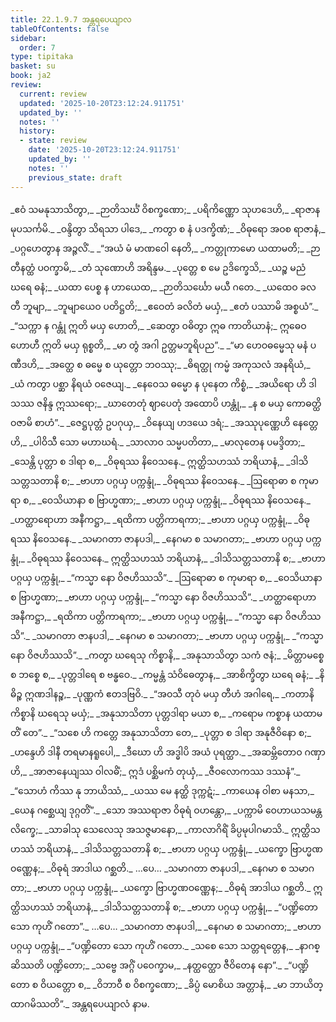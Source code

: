 ```yaml
---
title: 22.1.9.7 အန္တရပေယျာလ
tableOfContents: false
sidebar:
  order: 7
type: tipitaka
basket: su
book: ja2
review:
  current: review
  updated: '2025-10-20T23:12:24.911751'
  updated_by: ''
  notes: ''
  history:
  - state: review
    date: '2025-10-20T23:12:24.911751'
    updated_by: ''
    notes: ''
    previous_state: draft
---
```



<DynamicBreadcrumb />


<ReviewStatus review={frontmatter.review} showDetails={true} />

<HypothesisAnnotation frontmatter={frontmatter} />

<Division number="1518" book="ja2" e="ch" v="23" p="294">

<Paragraph number="2858" type="verses" book="ja2">
_ဧဝံ သမနုသာသိတွာ,_  
_ဉာတိသင်္ဃံ ဝိစက္ခဏော;_  
_ပရိကိဏ္ဏော သုဟဒေဟိ,_  
_ရာဇာနမုပသင်္ကမိ._  

</Paragraph>

</Division>
<Division number="1519" book="ja2" e="ch" v="23" p="294">

<Paragraph number="2859" type="verses" book="ja2">
_ဝန္ဒိတွာ သိရသာ ပါဒေ,_  
_ကတွာ စ နံ ပဒက္ခိဏံ;_  
_ဝိဓုရော အဝစ ရာဇာနံ,_  
_ပဂ္ဂဟေတွာန အဉ္ဇလိံ._  

</Paragraph>

</Division>
<Division number="1520" book="ja2" e="ch" v="23" p="294">

<Paragraph number="2860" type="verses" book="ja2">
_“အယံ မံ မာဏဝေါ နေတိ,_  
_ကတ္တုကာမော ယထာမတိ;_  
_ဉာတီနတ္ထံ ပဝက္ခာမိ,_  
_တံ သုဏောဟိ အရိန္ဒမ._  

</Paragraph>

</Division>
<Division number="1521" book="ja2" e="ch" v="23" p="294">

<Paragraph number="2861" type="verses" book="ja2">
_ပုတ္တေ စ မေ ဥဒိက္ခေသိ,_  
_ယဉ္စ မညံ ဃရေ ဓနံ;_  
_ယထာ ပေစ္စ န ဟာယေထ,_  
_ဉာတိသင်္ဃော မယီ ဂတေ._  

</Paragraph>

</Division>
<Division number="1522" book="ja2" e="ch" v="23" p="294">

<Paragraph number="2862" type="verses" book="ja2">
_ယထေဝ ခလတီ ဘူမျာ,_  
_ဘူမျာယေဝ ပတိဋ္ဌတိ;_  
_ဧဝေတံ ခလိတံ မယှံ,_  
_ဧတံ ပဿာမိ အစ္စယံ”._  

</Paragraph>

</Division>
<Division number="1523" book="ja2" e="ch" v="23" p="294">

<Paragraph number="2863" type="verses" book="ja2">
_“သက္ကာ န ဂန္တုံ ဣတိ မယှ ဟောတိ,_  
_ဆေတွာ ဝဓိတွာ ဣဓ ကာတိယာနံ;_  
ဣဓေဝ ဟောဟီ ဣတိ မယှ ရုစ္စတိ,_  
_မာ တွံ အဂါ ဥတ္တမဘူရိပည”._  

</Paragraph>

</Division>
<Division number="1524" book="ja2" e="ch" v="23" p="295">

<Paragraph number="2864" type="verses" book="ja2">
_“မာ ဟေဝဓမ္မေသု မနံ ပဏီဒဟိ,_  
_အတ္ထေ စ ဓမ္မေ စ ယုတ္တော ဘဝဿု;_  
_ဓိရတ္ထု ကမ္မံ အကုသလံ အနရိယံ,_  
_ယံ ကတွာ ပစ္ဆာ နိရယံ ဝဇေယျ._  

</Paragraph>

</Division>
<Division number="1525" book="ja2" e="ch" v="23" p="295">

<Paragraph number="2865" type="verses" book="ja2">
_နေဝေသ ဓမ္မော န ပုနေတ ကိစ္စံ,_  
_အယိရော ဟိ ဒါသဿ ဇနိန္ဒ ဣဿရော;_  
_ဃာတေတုံ ဈာပေတုံ အထောပိ ဟန္တုံ,_  
_န စ မယှ ကောဓတ္ထိ ဝဇာမိ စာဟံ”._  

</Paragraph>

</Division>
<Division number="1526" book="ja2" e="ch" v="23" p="295">

<Paragraph number="2866" type="verses" book="ja2">
_ဇေဋ္ဌပုတ္တံ ဥပဂုယှ,_  
_ဝိနေယျ ဟဒယေ ဒရံ;_  
_အဿုပုဏ္ဏေဟိ နေတ္တေဟိ,_  
_ပါဝိသီ သော မဟာဃရံ._  

</Paragraph>

</Division>
<Division number="1527" book="ja2" e="ch" v="23" p="295">

<Paragraph number="2867" type="verses" book="ja2">
_သာလာဝ သမ္မပတိတာ,_  
_မာလုတေန ပမဒ္ဒိတာ;_  
_သေန္တိ ပုတ္တာ စ ဒါရာ စ,_  
_ဝိဓုရဿ နိဝေသနေ._  

</Paragraph>

</Division>
<Division number="1528" book="ja2" e="ch" v="23" p="295">

<Paragraph number="2868" type="verses" book="ja2">
ဣတ္ထိသဟဿံ ဘရိယာနံ,_  
_ဒါသိသတ္တသတာနိ စ;_  
_ဗာဟာ ပဂ္ဂယှ ပက္ကန္ဒုံ,_  
_ဝိဓုရဿ နိဝေသနေ._  

</Paragraph>

</Division>
<Division number="1529" book="ja2" e="ch" v="23" p="295">

<Paragraph number="2869" type="verses" book="ja2">
_ဩရောဓာ စ ကုမာရာ စ,_  
_ဝေသိယာနာ စ ဗြာဟ္မဏာ;_  
_ဗာဟာ ပဂ္ဂယှ ပက္ကန္ဒုံ,_  
_ဝိဓုရဿ နိဝေသနေ._  

</Paragraph>

</Division>
<Division number="1530" book="ja2" e="ch" v="23" p="295">

<Paragraph number="2870" type="verses" book="ja2">
_ဟတ္ထာရောဟာ အနီကဋ္ဌာ,_  
_ရထိကာ ပတ္တိကာရကာ;_  
_ဗာဟာ ပဂ္ဂယှ ပက္ကန္ဒုံ,_  
_ဝိဓုရဿ နိဝေသနေ._  

</Paragraph>

</Division>
<Division number="1531" book="ja2" e="ch" v="23" p="295">

<Paragraph number="2871" type="verses" book="ja2">
_သမာဂတာ ဇာနပဒါ,_  
_နေဂမာ စ သမာဂတာ;_  
_ဗာဟာ ပဂ္ဂယှ ပက္ကန္ဒုံ,_  
_ဝိဓုရဿ နိဝေသနေ._  

</Paragraph>

</Division>
<Division number="1532" book="ja2" e="ch" v="23" p="295">

<Paragraph number="2872" type="verses" book="ja2">
ဣတ္ထိသဟဿံ ဘရိယာနံ,_  
_ဒါသိသတ္တသတာနိ စ;_  
_ဗာဟာ ပဂ္ဂယှ ပက္ကန္ဒုံ,_  
_“ကသ္မာ နော ဝိဇဟိဿသိ”._  

</Paragraph>

</Division>
<Division number="1533" book="ja2" e="ch" v="23" p="295">

<Paragraph number="2873" type="verses" book="ja2">
_ဩရောဓာ စ ကုမာရာ စ,_  
_ဝေသိယာနာ စ ဗြာဟ္မဏာ;_  
_ဗာဟာ ပဂ္ဂယှ ပက္ကန္ဒုံ,_  
_“ကသ္မာ နော ဝိဇဟိဿသိ”._  

</Paragraph>

</Division>
<Division number="1534" book="ja2" e="ch" v="23" p="295">

<Paragraph number="2874" type="verses" book="ja2">
_ဟတ္ထာရောဟာ အနီကဋ္ဌာ,_  
_ရထိကာ ပတ္တိကာရကာ;_  
_ဗာဟာ ပဂ္ဂယှ ပက္ကန္ဒုံ,_  
_“ကသ္မာ နော ဝိဇဟိဿသိ”._  

</Paragraph>

</Division>
<Division number="1535" book="ja2" e="ch" v="23" p="296">

<Paragraph number="2875" type="verses" book="ja2">
_သမာဂတာ ဇာနပဒါ,_  
_နေဂမာ စ သမာဂတာ;_  
_ဗာဟာ ပဂ္ဂယှ ပက္ကန္ဒုံ,_  
_“ကသ္မာ နော ဝိဇဟိဿသိ”._  

</Paragraph>

</Division>
<Division number="1536" book="ja2" e="ch" v="23" p="296">

<Paragraph number="2876" type="verses" book="ja2">
_ကတွာ ဃရေသု ကိစ္စာနိ,_  
_အနုသာသိတွာ သကံ ဇနံ;_  
_မိတ္တာမစ္စေ စ ဘစ္စေ စ,_  
_ပုတ္တဒါရေ စ ဗန္ဓဝေ._  

</Paragraph>

</Division>
<Division number="1537" book="ja2" e="ch" v="23" p="296">

<Paragraph number="2877" type="verses" book="ja2">
_ကမ္မန္တံ သံဝိဓေတွာန,_  
_အာစိက္ခိတွာ ဃရေ ဓနံ;_  
_နိဓိဉ္စ ဣဏဒါနဉ္စ,_  
_ပုဏ္ဏကံ ဧတဒဗြဝိ._  

</Paragraph>

</Division>
<Division number="1538" book="ja2" e="ch" v="23" p="296">

<Paragraph number="2878" type="verses" book="ja2">
_“အဝသီ တုဝံ မယှ တီဟံ အဂါရေ,_  
_ကတာနိ ကိစ္စာနိ ဃရေသု မယှံ;_  
_အနုသာသိတာ ပုတ္တဒါရာ မယာ စ,_  
_ကရောမ ကစ္စာန ယထာမတိံ တေ”._  

</Paragraph>

</Division>
<Division number="1539" book="ja2" e="ch" v="23" p="296">

<Paragraph number="2879" type="verses" book="ja2">
_“သစေ ဟိ ကတ္တေ အနုသာသိတာ တေ,_  
_ပုတ္တာ စ ဒါရာ အနုဇီဝိနော စ;_  
_ဟန္ဒေဟိ ဒါနီ တရမာနရူပေါ,_  
_ဒီဃော ဟိ အဒ္ဓါပိ အယံ ပုရတ္ထာ._  

</Paragraph>

</Division>
<Division number="1540" book="ja2" e="ch" v="23" p="296">

<Paragraph number="2880" type="verses" book="ja2">
_အဆမ္ဘိတောဝ ဂဏှာဟိ,_  
_အာဇာနေယျဿ ဝါလဓိံ;_  
ဣဒံ ပစ္ဆိမကံ တုယှံ,_  
_ဇီဝလောကဿ ဒဿနံ”._  

</Paragraph>

</Division>
<Division number="1541" book="ja2" e="ch" v="23" p="296">

<Paragraph number="2881" type="verses" book="ja2">
_“သောဟံ ကိဿ နု ဘာယိဿံ,_  
_ယဿ မေ နတ္ထိ ဒုက္ကဋံ;_  
_ကာယေန ဝါစာ မနသာ,_  
_ယေန ဂစ္ဆေယျ ဒုဂ္ဂတိံ”._  

</Paragraph>

</Division>
<Division number="1542" book="ja2" e="ch" v="23" p="296">

<Paragraph number="2882" type="verses" book="ja2">
_သော အဿရာဇာ ဝိဓုရံ ဝဟန္တော,_  
_ပက္ကာမိ ဝေဟာယသမန္တလိက္ခေ;_  
_သာခါသု သေလေသု အသဇ္ဇမာနော,_  
_ကာလာဂိရိံ ခိပ္ပမုပါဂမာသိ._  

</Paragraph>

</Division>
<Division number="1543" book="ja2" e="ch" v="23" p="296">

<Paragraph number="2883" type="verses" book="ja2">
ဣတ္ထိသဟဿံ ဘရိယာနံ,_  
_ဒါသိသတ္တသတာနိ စ;_  
_ဗာဟာ ပဂ္ဂယှ ပက္ကန္ဒုံ,_  
_ယက္ခော ဗြာဟ္မဏဝဏ္ဏေန;_  
_ဝိဓုရံ အာဒါယ ဂစ္ဆတိ._  


</Paragraph>
</Division>

<Paragraph number="2884" type="center" book="ja2">
…ပေ…


</Paragraph>

<Division number="1544" book="ja2" e="ch" v="23" p="297">

<Paragraph number="2885" type="verses" book="ja2">
_သမာဂတာ ဇာနပဒါ,_  
_နေဂမာ စ သမာဂတာ;_  
_ဗာဟာ ပဂ္ဂယှ ပက္ကန္ဒုံ,_  
_ယက္ခော ဗြာဟ္မဏဝဏ္ဏေန;_  
_ဝိဓုရံ အာဒါယ ဂစ္ဆတိ._  

</Paragraph>

</Division>
<Division number="1545" book="ja2" e="ch" v="23" p="297">

<Paragraph number="2886" type="verses" book="ja2">
ဣတ္ထိသဟဿံ ဘရိယာနံ,_  
_ဒါသိသတ္တသတာနိ စ;_  
_ဗာဟာ ပဂ္ဂယှ ပက္ကန္ဒုံ,_  
_“ပဏ္ဍိတော သော ကုဟိံ ဂတော”._  


</Paragraph>
</Division>

<Paragraph number="2887" type="center" book="ja2">
…ပေ…


</Paragraph>

<Division number="1546" book="ja2" e="ch" v="23" p="297">

<Paragraph number="2888" type="verses" book="ja2">
_သမာဂတာ ဇာနပဒါ,_  
_နေဂမာ စ သမာဂတာ;_  
_ဗာဟာ ပဂ္ဂယှ ပက္ကန္ဒုံ,_  
_“ပဏ္ဍိတော သော ကုဟိံ ဂတော._  

</Paragraph>

</Division>
<Division number="1547" book="ja2" e="ch" v="23" p="297">

<Paragraph number="2889" type="verses" book="ja2">
_သစေ သော သတ္တရတ္တေန,_  
_နာဂစ္ဆိဿတိ ပဏ္ဍိတော;_  
_သဗ္ဗေ အဂ္ဂိံ ပဝေက္ခာမ,_  
_နတ္ထတ္ထော ဇီဝိတေန နော”._  

</Paragraph>

</Division>
<Division number="1548" book="ja2" e="ch" v="23" p="297">

<Paragraph number="2890" type="verses" book="ja2">
_“ပဏ္ဍိတော စ ဝိယတ္တော စ,_  
_ဝိဘာဝီ စ ဝိစက္ခဏော;_  
_ခိပ္ပံ မောစိယ အတ္တာနံ,_  
_မာ ဘာယိတ္ထာဂမိဿတိ”._  


</Paragraph>
</Division>

<Paragraph number="2891" type="center" book="ja2">
အန္တရပေယျာလံ နာမ.
</Paragraph>